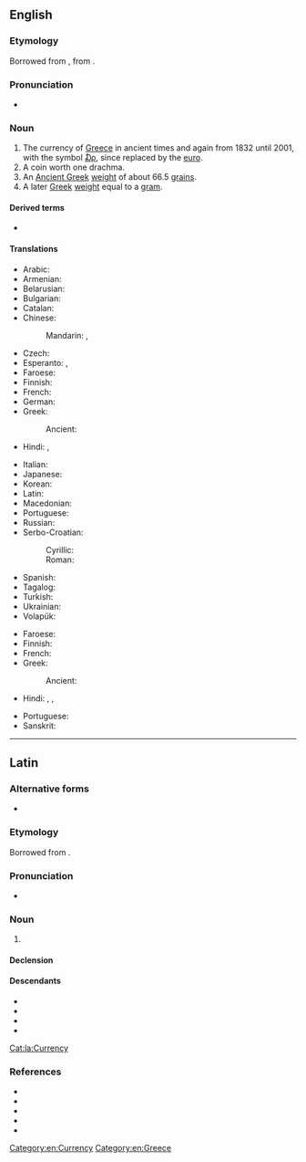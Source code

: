 ==English==
{{wikipedia|Greek drachma}}

===Etymology===
Borrowed from {{bor|en|la|drachma}}, from {{der|en|grc|δραχμή}}.

===Pronunciation===
* {{IPA|/ˈdɹæk.mə/|lang=en}}

===Noun===
{{en-noun|s|drachmae|drachmai}}

# The currency of [[Greece]] in ancient times and again from 1832 until 2001, with the symbol [[₯]], since replaced by the [[euro]].
# A coin worth one drachma.
# An [[Ancient Greek]] [[weight]] of about 66.5 [[grain]]s.
# A later [[Greek]] [[weight]] equal to a [[gram]].

====Derived terms====
* {{l|en|new drachma}}

====Translations====
{{trans-top|currency}}
* Arabic: {{t|ar|دِرَاخْمَا|f}}
* Armenian: {{t+|hy|դրախմա}}
* Belarusian: {{t|be|драхма|f|tr=dráxma|sc=Cyrl}}
* Bulgarian: {{t|bg|драхма|f|tr=dráhma|sc=Cyrl}}
* Catalan: {{t+|ca|dracma|f}}
* Chinese:
*: Mandarin: {{t+|cmn|德拉克馬|sc=Hani}}, {{t+|cmn|德拉克马|tr=délākèmǎ|sc=Hani}}
* Czech: {{t+|cs|drachma|f}}
* Esperanto: {{t|eo|draĥmo}}, {{t|eo|drakmo}}
* Faroese: {{t|fo|drakma|f}}
* Finnish: {{t+|fi|drakma}}
* French: {{t+|fr|drachme|f}}
* German: {{t+|de|Drachme|f}}
* Greek: {{t+|el|δραχμή|f}}
*: Ancient: {{t|grc|δραχμή|f}}
* Hindi: {{t+|hi|दिरम|m}}, {{t+|hi|दिरहम|m}}
{{trans-mid}}
* Italian: {{t+|it|dracma|f}}
* Japanese: {{t|ja|ドラクマ|tr=dorakuma|sc=Jpan}}
* Korean: {{t|ko|드라크마}}
* Latin: {{t|la|drachma|f}}
* Macedonian: {{t|mk|драхма|f|tr=dráhma}}
* Portuguese: {{t+|pt|dracma|f}}
* Russian: {{t+|ru|дра́хма|f}}
* Serbo-Croatian:
*: Cyrillic: {{t|sh|драхма|f}}
*: Roman: {{t+|sh|drahma|f}}
* Spanish: {{t+|es|dracma|f}}
* Tagalog: {{t|tl|drakma}}
* Turkish: {{t+|tr|drahmi}}
* Ukrainian: {{t+|uk|драхма|f|tr=dráxma|sc=Cyrl}}
* Volapük: {{t+|vo|dragmad}}
{{trans-bottom}}

{{trans-top|coin}}
* Faroese: {{t|fo|drakma|f}}
* Finnish: {{t+|fi|drakma}}
* French: {{t+|fr|drachme|f}}
* Greek: {{t+|el|δραχμή|f}}
*: Ancient: {{t|grc|δραχμή|f}}
* Hindi: {{t+|hi|दिरम|m}}, {{t+|hi|दिरहम|m}}, {{t+|hi|द्रम्म|m}}
{{trans-mid}}
* Portuguese: {{t+|pt|dracma|m}}
* Sanskrit: {{t+|sa|द्रम्म|m}}
{{trans-bottom}}

[[Category:en:Currency]]
[[Category:en:Greece]]

----

==Latin==

===Alternative forms===
* {{l|la|drachuma}}

===Etymology===
Borrowed from {{bor|la|grc|δραχμή}}. 

===Pronunciation===
* {{la-IPA|drachma}}

===Noun===
{{la-noun|drachma<1>}}

# {{lb|la|Classical}} {{l|en|drachma}} {{gloss|Ancient Greek coin, one hundredth of a {{l|la|mina}}}}

====Declension====
{{la-ndecl|drachma<1>}}

====Descendants====
* {{desctree|LL.|dragma|der=1}}
* {{desc|en|drachma|bor=1}}
* {{desc|fi|drakma|bor=1}}
* {{desc|got|𐌳𐍂𐌰𐌺𐌼𐌰|bor=1}}

[[Cat:la:Currency]]

===References===
* {{R:L&S}}
* {{R:Elementary Lewis}}
* {{R:Gaffiot}}
* {{R:Peck}}
* {{R:Smith's Antiquities}}
